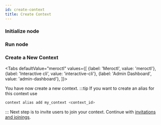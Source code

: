 ```yaml
---
id: create-context
title: Create Context
---
```




### Initialize node

<InitNode />

### Run node

<RunNode />

### Create a New Context

<Tabs
    defaultValue="meroctl"
    values={[
        {label: 'Meroctl', value: 'meroctl'},
        {label: 'Interactive cli', value: 'interactive-cli'},
        {label: 'Admin Dashboard', value: 'admin-dashboard'},
    ]}>

<TabItem value="meroctl">
  <ContextCreateBinary />
</TabItem>

<TabItem value="interactive-cli">
  <ContextCreateInteractiveCli />
</TabItem>

<TabItem value="admin-dashboard">
  <ContextCreateAdminDashboard />
</TabItem>
</Tabs>

You have now create a new context.
:::tip
If you want to create an alias for this context use
```bash title="Alias"
context alias add my_context <context_id>
```
:::
Next step is to invite users to join your
context. Continue with [invitations and joinings](./invitations-and-joinings).
